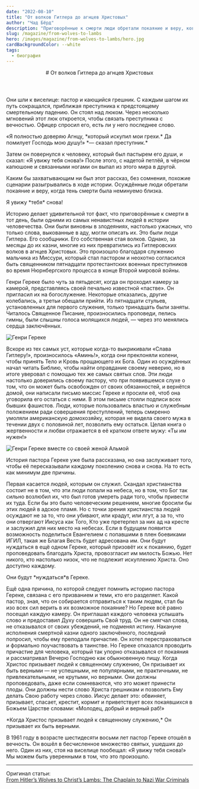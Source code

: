 ```yaml
---
date: "2022-08-10"
title: "От волков Гитлера до агнцев Христовых"
author: "Чад Бёрд"
description: "Приговорённые к смерти люди обретали покаяние и веру, когда её тень была неминуемо близка."
slug: /magazine/from-wolves-to-lambs
hero: /images/magazine/from-wolves-to-lambs/hero.jpg
cardBackgroundColor: --white
tags:
  - биография
---
```


<Header
  src="/images/magazine/from-wolves-to-lambs/hero.jpg"
  date="2022-08-10"
  author="Чад Бёрд"
>
  # От волков Гитлера до <Highlighted color="--accent-pink">агнцев Христовых</Highlighted>
</Header>

Они шли к виселице: пастор и кающийся грешник. С каждым шагом их путь сокращался, приближая преступника к предстоящему смертельному падению. Он стоял над люком. Через несколько мгновений этот люк откроется, чтобы связать преступника с вечностью. Офицер спросил его, есть ли у него последнее слово.

<ColoredTextBlock color="--accent-blue">
  «Я полностью доверяю Агнцу, *который искупил мои грехи.* Да помилует Господь мою душу!» *— сказал
  преступник.*
</ColoredTextBlock>

Затем он повернулся к человеку, который был пастырем его души, и сказал: «Я увижу тебя снова!» После этого, с надетой петлёй, в чёрном капюшоне и связанными ногами он выпал из этого мира в другой.

Каким бы захватывающим ни был этот рассказ, без сомнения, похожие сценарии разыгрывались в ходе истории. Осуждённые люди обретали покаяние и веру, когда тень смерти была неминуемо близка.

<Thought>
  Я увижу *тебя*
  <HighlightedTextBlock color="--accent-yellow">снова!</HighlightedTextBlock>
</Thought>

Историю делает удивительной тот факт, что приговорённые к смерти в тот день, были одними из самых ненавистных людей в истории человечества. Они были виновны в злодеяниях, настолько ужасных, что только слова, выкованные в аду, могли описать их. Это были люди Гитлера. Его сообщники. Его собственная стая волков. Однако, за месяцы до их казни, многие из них превратились из Гитлеровских волков в агнцев Христовых. Это произошло благодаря служению мальчика из Миссури, который cтал пастором и неохотно согласился быть священником пятнадцати протестантских военных преступников во время Нюрнбергского процесса в конце Второй мировой войны.

Генри Гереке было чуть за пятьдесят, когда он проходил камеру за камерой, представляясь своей печально известной «пастве». Он пригласил их на богослужение. Некоторые отказались, другие колебались, а третьи обещали прийти. Из пятнадцати стульев, установленных для первого служения, только тринадцать были заняты. Читалось Священное Писание, произносились проповеди, пелись гимны, были слышны голоса молящихся людей, — через это менялись сердца заключённых.

![Генри Гереке](/images/magazine/from-wolves-to-lambs/genry-gerecke.jpg)

Вскоре из тех самых уст, которые когда-то выкрикивали «Слава Гитлеру!», произносилось «Аминь!», когда они преклоняли колени, чтобы принять Тело и Кровь прощающего их Бога. Один из осуждённых начал читать Библию, чтобы найти оправдание своему неверию, но в итоге уверовал с помощью тех же самых святых слов. Эти люди настолько доверились своему пастору, что при появившемся слухе о том, что он может быть освобожден от своих обязанностей, и вернётся домой, они написали письмо миссис Гереке и просили её, чтоб она уговорила его остаться с ними. В этом письме стояли подписи всех бывших фашистов. Люди, которые пользовались властью и служебным положением ради совершения преступлений, теперь смиренно умоляли американскую домохозяйку, которая не видела своего мужа в течении двух с половиной лет, позволить ему остаться. Целая книга о жертвенности и любви отражается в её кратком ответе мужу: «Ты им нужен!»

![Генри Гереке вместе со своей женой Альмой](/images/magazine/from-wolves-to-lambs/gerecke-family.jpg)

История пастора Гереке уже была рассказана, но она заслуживает того, чтобы её пересказывали каждому поколению снова и снова. На то есть как минимум две причины.

Первая касается людей, которым он служил. Скандал христианства состоит не в том, что эти люди попали на небеса, но в том, что Бог так сильно возлюбил их, что был готов умереть ради того, чтобы привести их туда. Если бы это было человеческим решением, многие бросили бы этих людей в адское пламя. Но с точки зрения христианства людей осуждают не за то, что они убивают, или крадут, или лгут, а за то, что они отвергают Иисуса как Того, Кто уже претерпел за них ад на кресте и заслужил для них место на небесах. Если в будущем появится возможность поделиться Евангелием с попавшими в плен боевиками ИГИЛ, такая же Благая Весть будет адресована им. Они будут нуждаться в ещё одном Гереке, который призовёт их к покаянию, будет проповедовать благодать Христа, провозгласит им милость Божью. Нет никого, кто настолько низок, что не подлежит искуплению Христа. Оно доступно каждому.

<Thought>
  Они будут <HighlightedTextBlock color="--accent-yellow">*нуждаться*</HighlightedTextBlock>в
  Гереке.
</Thought>

Ещё одна причина, по которой следует помнить историю пастора Гереке, связана с его призванием и теми, кто его разделяет. Какой пастор, зная, что он собирается отправиться к таким людям, стал бы изо всех сил верить в их возможное покаяние? Но Гереке всё равно посещал каждую камеру. Он приглашал каждого человека услышать слово и предоставил Духу совершить Свой труд. Он не смягчал слова, не отказывался от своих убеждений, не подменял истину. Накануне исполнения смертной казни одного заключённого, последний попросил, чтобы ему преподали причастие. Он хотел перестраховаться и формально поучаствовать в таинстве. Но Гереке отказался проводить причастие для человека, который так упорно отказывался от покаяния и рассматривал Вечерю Господню как обыкновенную пищу. Когда Христос призывает людей к священному служению, Он призывает их быть верными — не успешными, не популярными, не практичными, не привлекательными, не крутыми, но верными. Они должны проповедовать, даже если сомневаются, что это может принести плоды. Они должны нести слово Христа грешникам и позволить Ему делать Свою работу через слово. Иисус делает это: обвиняет, призывает, спасает, крестит, кормит и приветствует всех покаявшихся в Божьем Царстве словами: «Молодец, добрый и верный раб!»

<ColoredTextBlock color="--accent-blue">
  *Когда Христос призывает людей к священному служению,* Он призывает их быть верными.
</ColoredTextBlock>

В 1961 году в возрасте шестидесяти восьми лет пастор Гереке отошёл в вечность. Он вошёл в бесчисленное множество святых, ушедших до него. Один из них, стоя на виселице пообещал: «Я увижу тебя снова!» Мы можем быть уверенными в том, что это произошло.

---

Оригинал статьи:\
[From Hitler’s Wolves to Christ’s Lambs: The Chaplain to Nazi War Criminals](https://www.1517.org/articles/from-hitlers-wolves-to-christs-lambs-the-chaplain-to-nazi-war-criminals)
